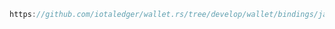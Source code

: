 ```java reference
https://github.com/iotaledger/wallet.rs/tree/develop/wallet/bindings/java/examples/src/ClaimOutputs.java
```
